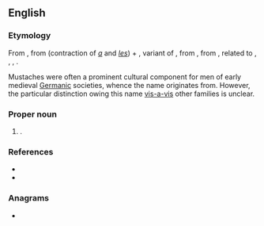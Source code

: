 ==English==

===Etymology===
From {{der|en|fro|als gernons||having [[mustache]]s}}, from {{m|fro|als}} (contraction of ''[[a#Old French|a]]'' and ''[[les#Old French|les]]'') + {{m|fro|gernon}}, variant of {{m|fro|grenon||mustache}}, from {{der|en|VL.|*granonem||facial hair, mustache}}, from {{der|en|gem-pro|*granō||[[awn]], beard-hair, hair-tips, mustache}}, related to {{cog|goh|grana}}, {{m|ang|granu||mustache}}, {{cog|non|grǫn||mustache, (upper) lip}}, {{cog|ang|granu||mustache}}. 

Mustaches were often a prominent cultural component for men of early medieval [[Germanic]] societies, whence the name originates from. However, the particular distinction owing this name [[vis-a-vis]] other families is unclear.

===Proper noun===
{{en-proper noun}}

# {{given name|en|male|from=Germanic languages}}.

===References===
* {{R:Online Etymology Dictionary}}
* {{R:Íslensk orðsifjabók 1989}}

===Anagrams===
* {{anagrams|en|a=aeglnnor|Lonergan|nonglare|nonlarge}}